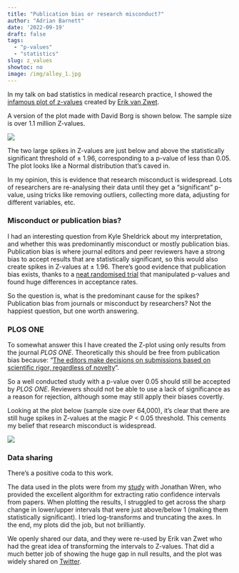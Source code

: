 ```yaml
---
title: "Publication bias or research misconduct?"
author: "Adrian Barnett"
date: '2022-09-19'
draft: false
tags:
  - "p-values"
  - "statistics"
slug: z_values
showtoc: no
image: /img/alley_1.jpg
---
```


In my talk on bad statistics in medical research practice, I showed the [infamous plot of z-values](https://agbarnett.github.io/talks/TRI/slides#13) created by [Erik van&nbsp;Zwet](https://onlinelibrary.wiley.com/doi/full/10.1111/stan.12241).

A version of the plot made with David Borg is shown below. The sample size is over 1.1&nbsp;million Z-values.

![](../../public/img/Z_plot.png)

The two large spikes in Z-values are just below and above the statistically significant threshold of ± 1.96, corresponding to a p-value of less than 0.05. The plot looks like a Normal distribution that's caved in. 

In my opinion, this is evidence that research misconduct is widespread. Lots of researchers are re-analysing their data until they get a "significant" p-value, using tricks like removing outliers, collecting more data, adjusting for different variables, etc.

### Misconduct or publication bias?

I had an interesting question from Kyle Sheldrick about my interpretation, and whether this was predominantly misconduct or mostly publication bias. Publication bias is where journal editors and peer reviewers have a strong bias to accept results that are statistically significant, so this would also create spikes in Z-values at ± 1.96. There's good evidence that publication bias exists, thanks to a [neat randomised trial](https://jamanetwork.com/journals/jamainternalmedicine/fullarticle/226270) that manipulated p-values and found huge differences in acceptance rates.

So the question is, what is the predominant cause for the spikes? Publication bias from journals or misconduct by researchers? Not the happiest question, but one worth answering.

### PLOS ONE

To somewhat answer this I have created the Z-plot using only results from the journal _PLOS ONE_. Theoretically this should be free from publication bias because: "[The editors make decisions on submissions based on scientific rigor, regardless of novelty](https://journals.plos.org/plosone/s/editorial-and-peer-review-process)". 

So a well conducted study with a p-value over 0.05 should still be accepted by _PLOS ONE_. Reviewers should not be able to use a lack of significance as a reason for rejection, although some may still apply their biases covertly.

Looking at the plot below (sample size over 64,000), it's clear that there are still huge spikes in Z-values at the magic P < 0.05 threshold. This cements my belief that research misconduct is widespread. 


![](../../public/img/Z_plot_plos_one.png)

### Data sharing

There's a positive coda to this work. 

The data used in the plots were from my [study](https://bmjopen.bmj.com/content/9/11/e032506.long) with Jonathan Wren, who provided the excellent algorithm for extracting ratio confidence intervals from papers. When plotting the results, I struggled to get across the sharp change in lower/upper intervals that were just above/below 1 (making them statistically significant). I tried log-transforms and truncating the axes. In the end, my plots did the job, but not brilliantly.

We openly shared our data, and they were re-used by Erik van&nbsp;Zwet who had the great idea of transforming the intervals to Z-values. That did a much better job of showing the huge gap in null results, and the plot was widely shared on [Twitter](https://twitter.com/hmkyale/status/1334924287636086785).

